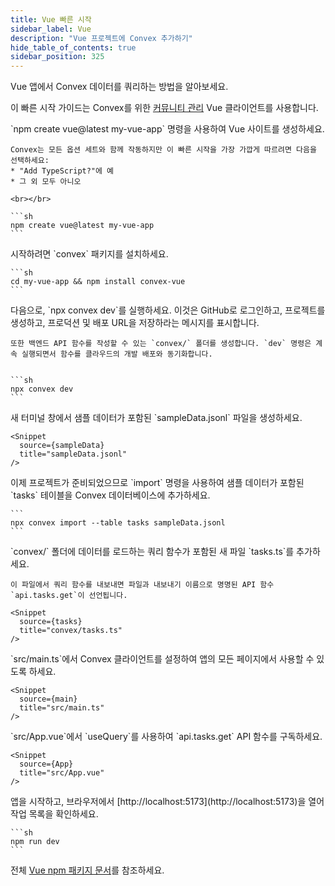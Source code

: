```yaml
---
title: Vue 빠른 시작
sidebar_label: Vue
description: "Vue 프로젝트에 Convex 추가하기"
hide_table_of_contents: true
sidebar_position: 325
---
```



Vue 앱에서 Convex 데이터를 쿼리하는 방법을 알아보세요.

이 빠른 시작 가이드는 Convex를 위한 [커뮤니티 관리](/client/vue.md) Vue 클라이언트를 사용합니다.

<StepByStep>
  <Step title="Vue 사이트 생성하기">
    `npm create vue@latest my-vue-app` 명령을 사용하여 Vue 사이트를 생성하세요.

    Convex는 모든 옵션 세트와 함께 작동하지만 이 빠른 시작을 가장 가깝게 따르려면 다음을 선택하세요:
    * "Add TypeScript?"에 예
    * 그 외 모두 아니오

    <br></br>

    ```sh
    npm create vue@latest my-vue-app
    ```

  </Step>

  <Step title="Convex 라이브러리 설치하기">
    시작하려면 `convex` 패키지를 설치하세요.

    ```sh
    cd my-vue-app && npm install convex-vue
    ```

  </Step>

  <Step title="Convex 개발 배포 설정하기">
    다음으로, `npx convex dev`를 실행하세요. 이것은 GitHub로 로그인하고, 프로젝트를 생성하고, 프로덕션 및 배포 URL을 저장하라는 메시지를 표시합니다.

    또한 백엔드 API 함수를 작성할 수 있는 `convex/` 폴더를 생성합니다. `dev` 명령은 계속 실행되면서 함수를 클라우드의 개발 배포와 동기화합니다.


    ```sh
    npx convex dev
    ```

  </Step>

  <Step title="데이터베이스용 샘플 데이터 생성하기">
    새 터미널 창에서 샘플 데이터가 포함된 `sampleData.jsonl` 파일을 생성하세요.

    <Snippet
      source={sampleData}
      title="sampleData.jsonl"
    />

  </Step>

  <Step title="데이터베이스에 샘플 데이터 추가하기">
    이제 프로젝트가 준비되었으므로 `import` 명령을 사용하여 샘플 데이터가 포함된 `tasks` 테이블을 Convex 데이터베이스에 추가하세요.

    ```
    npx convex import --table tasks sampleData.jsonl
    ```

  </Step>

  <Step title="데이터베이스 쿼리 노출하기">
    `convex/` 폴더에 데이터를 로드하는 쿼리 함수가 포함된 새 파일 `tasks.ts`를 추가하세요.

    이 파일에서 쿼리 함수를 내보내면 파일과 내보내기 이름으로 명명된 API 함수 `api.tasks.get`이 선언됩니다.

    <Snippet
      source={tasks}
      title="convex/tasks.ts"
    />

  </Step>

  <Step title="ConvexProvider 연결하기">
    `src/main.ts`에서 Convex 클라이언트를 설정하여 앱의 모든 페이지에서 사용할 수 있도록 하세요.

    <Snippet
      source={main}
      title="src/main.ts"
    />

  </Step>

  <Step title="앱에 데이터 표시하기">
    `src/App.vue`에서 `useQuery`를 사용하여 `api.tasks.get` API 함수를 구독하세요.

    <Snippet
      source={App}
      title="src/App.vue"
    />

  </Step>

  <Step title="앱 시작하기">
    앱을 시작하고, 브라우저에서 [http://localhost:5173](http://localhost:5173)을 열어 작업 목록을 확인하세요.

    ```sh
    npm run dev
    ```

  </Step>

</StepByStep>

전체 [Vue npm 패키지 문서](https://www.npmjs.com/package/convex-vue)를 참조하세요.
